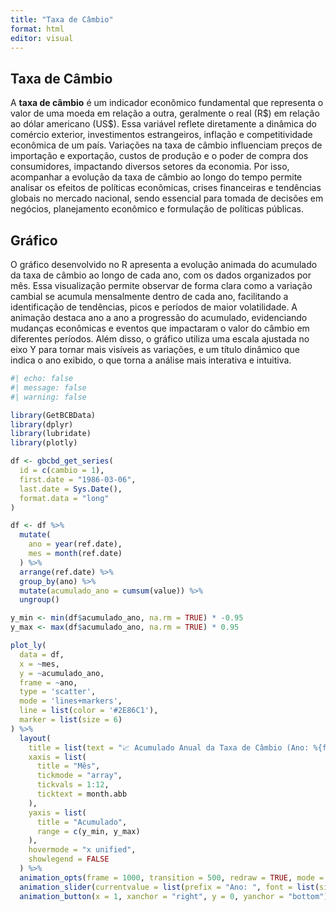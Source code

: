 ---
title: "Taxa de Câmbio"
format: html
editor: visual
---

## Taxa de Câmbio

A **taxa de câmbio** é um indicador econômico fundamental que representa o valor de uma moeda em relação a outra, geralmente o real (R\$) em relação ao dólar americano (US\$). Essa variável reflete diretamente a dinâmica do comércio exterior, investimentos estrangeiros, inflação e competitividade econômica de um país. Variações na taxa de câmbio influenciam preços de importação e exportação, custos de produção e o poder de compra dos consumidores, impactando diversos setores da economia. Por isso, acompanhar a evolução da taxa de câmbio ao longo do tempo permite analisar os efeitos de políticas econômicas, crises financeiras e tendências globais no mercado nacional, sendo essencial para tomada de decisões em negócios, planejamento econômico e formulação de políticas públicas.

## Gráfico

O gráfico desenvolvido no R apresenta a evolução animada do acumulado da taxa de câmbio ao longo de cada ano, com os dados organizados por mês. Essa visualização permite observar de forma clara como a variação cambial se acumula mensalmente dentro de cada ano, facilitando a identificação de tendências, picos e períodos de maior volatilidade. A animação destaca ano a ano a progressão do acumulado, evidenciando mudanças econômicas e eventos que impactaram o valor do câmbio em diferentes períodos. Além disso, o gráfico utiliza uma escala ajustada no eixo Y para tornar mais visíveis as variações, e um título dinâmico que indica o ano exibido, o que torna a análise mais interativa e intuitiva.

```{r}
#| echo: false
#| message: false
#| warning: false

library(GetBCBData)
library(dplyr)
library(lubridate)
library(plotly)

df <- gbcbd_get_series(
  id = c(cambio = 1),
  first.date = "1986-03-06",
  last.date = Sys.Date(),
  format.data = "long"
)

df <- df %>%
  mutate(
    ano = year(ref.date),
    mes = month(ref.date)
  ) %>%
  arrange(ref.date) %>%
  group_by(ano) %>%
  mutate(acumulado_ano = cumsum(value)) %>%
  ungroup()

y_min <- min(df$acumulado_ano, na.rm = TRUE) * -0.95
y_max <- max(df$acumulado_ano, na.rm = TRUE) * 0.95

plot_ly(
  data = df,
  x = ~mes,
  y = ~acumulado_ano,
  frame = ~ano,
  type = 'scatter',
  mode = 'lines+markers',
  line = list(color = '#2E86C1'),
  marker = list(size = 6)
) %>%
  layout(
    title = list(text = "📈 Acumulado Anual da Taxa de Câmbio (Ano: %{frame})", x = 0.5),
    xaxis = list(
      title = "Mês",
      tickmode = "array",
      tickvals = 1:12,
      ticktext = month.abb
    ),
    yaxis = list(
      title = "Acumulado",
      range = c(y_min, y_max)
    ),
    hovermode = "x unified",
    showlegend = FALSE
  ) %>%
  animation_opts(frame = 1000, transition = 500, redraw = TRUE, mode = "immediate") %>%
  animation_slider(currentvalue = list(prefix = "Ano: ", font = list(size = 18, color = "#2980B9"))) %>%
  animation_button(x = 1, xanchor = "right", y = 0, yanchor = "bottom")



```
